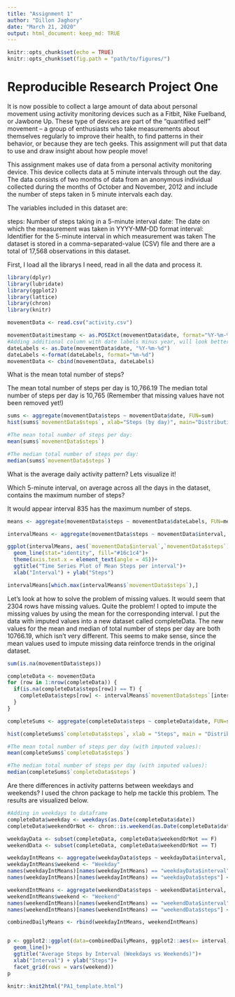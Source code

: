 ```yaml
---
title: "Assignment 1"
author: "Dillon Jaghory"
date: "March 21, 2020"
output: html_document: keep_md: TRUE
---
```


```r
knitr::opts_chunk$set(echo = TRUE)
knitr::opts_chunk$set(fig.path = "path/to/figures/")
```

Reproducible Research Project One
=====================================================

It is now possible to collect a large amount of data about personal movement using activity monitoring devices such as a Fitbit, Nike Fuelband, or Jawbone Up. These type of devices are part of the “quantified self” movement – a group of enthusiasts who take measurements about themselves regularly to improve their health, to find patterns in their behavior, or because they are tech geeks. This assignment will put that data to use and draw insight about how people move!

This assignment makes use of data from a personal activity monitoring device. This device collects data at 5 minute intervals through out the day. The data consists of two months of data from an anonymous individual collected during the months of October and November, 2012 and include the number of steps taken in 5 minute intervals each day.

The variables included in this dataset are:

steps: Number of steps taking in a 5-minute interval 
date: The date on which the measurement was taken in YYYY-MM-DD format
interval: Identifier for the 5-minute interval in which measurement was taken
The dataset is stored in a comma-separated-value (CSV) file and there are a total of 17,568 observations in this dataset.


First, I load all the librarys I need, read in all the data and process it.

```r
library(dplyr)
library(lubridate)
library(ggplot2)
library(lattice)
library(chron)
library(knitr)
```

```r
movementData <- read.csv("activity.csv")

movementData$timestamp <- as.POSIXct(movementData$date, format="%Y-%m-%d")
#Adding additional column with date labels minus year, will look better on histogram
dateLabels <- as.Date(movementData$date, "%Y-%m-%d")
dateLabels <-format(dateLabels, format="%m-%d")
movementData <- cbind(movementData, dateLabels)
```

What is the mean total number of steps?

The mean total number of steps per day is 10,766.19
The median total number of steps per day is 10,765
(Remember that missing values have not been removed yet!)

```r
sums <- aggregate(movementData$steps ~ movementData$date, FUN=sum)
hist(sums$`movementData$steps`, xlab="Steps (by day)", main="Distribution of Steps Per Day")

#The mean total number of steps per day: 
mean(sums$`movementData$steps`)

#The median total number of steps per day:
median(sums$`movementData$steps`)
```

What is the average daily activity pattern? Lets visualize it!

Which 5-minute interval, on average across all the days in the dataset, contains the maximum number of steps? 

It would appear interval 835 has the maximum number of steps.

```r
means <- aggregate(movementData$steps ~ movementData$dateLabels, FUN=mean)

intervalMeans <- aggregate(movementData$steps ~ movementData$interval, FUN=mean, na.omit=T)

ggplot(intervalMeans, aes(`movementData$interval`,`movementData$steps`))+ 
  geom_line(stat="identity", fill="#16c1c4")+
  theme(axis.text.x = element_text(angle = 45))+
  ggtitle("Time Series Plot of Mean Steps per interval")+
  xlab("Interval") + ylab("Steps")

intervalMeans[which.max(intervalMeans$`movementData$steps`),]

```

Let's look at how to solve the problem of missing values.
It would seem that 2304 rows have missing values. Quite the problem!
I opted to impute the missing values by using the mean for the corresponding interval.
I put the data with imputed values into a new dataset called completeData.
The new values for the mean and median of total number of steps per day are both 10766.19, which isn't very different. This seems to make sense, since the mean values used to impute missing data reinforce trends in the original dataset.
```r
sum(is.na(movementData$steps))

completeData <- movementData
for (row in 1:nrow(completeData)) {
  if(is.na(completeData$steps[row]) == T) {
    completeData$steps[row] <- intervalMeans$`movementData$steps`[intervalMeans$`movementData$interval` == completeData$interval[row]]
  }
}

completeSums <- aggregate(completeData$steps ~ completeData$date, FUN=sum)

hist(completeSums$`completeData$steps`, xlab = "Steps", main = "Distribution of Steps per Day (Imputed)")

#The mean total number of steps per day (with imputed values): 
mean(completeSums$`completeData$steps`)

#The median total number of steps per day (with imputed values):
median(completeSums$`completeData$steps`)

```

Are there differences in activity patterns between weekdays and weekends?
I used the chron package to help me tackle this problem. The results are visualized below.

```r
#Adding in weekdays to dataframe
completeData$weekday <- weekdays(as.Date(completeData$date))
completeData$weekendOrNot <- chron::is.weekend(as.Date(completeData$date))

weekdayData <- subset(completeData, completeData$weekendOrNot == F)
weekendData <- subset(completeData, completeData$weekendOrNot == T)

weekdayIntMeans <- aggregate(weekdayData$steps ~ weekdayData$interval, FUN=mean)
weekdayIntMeans$weekend <- "Weekday"
names(weekdayIntMeans)[names(weekdayIntMeans) == "weekdayData$interval"] <- "interval"
names(weekdayIntMeans)[names(weekdayIntMeans) == "weekdayData$steps"] <- "steps"

weekendIntMeans <- aggregate(weekendData$steps ~ weekendData$interval, FUN=mean)
weekendIntMeans$weekend <- "Weekend"
names(weekendIntMeans)[names(weekendIntMeans) == "weekendData$interval"] <- "interval"
names(weekendIntMeans)[names(weekendIntMeans) == "weekendData$steps"] <- "steps"

combinedDailyMeans <- rbind(weekdayIntMeans, weekendIntMeans)


p <- ggplot2::ggplot(data=combinedDailyMeans, ggplot2::aes(x= interval, y= steps)) +
  geom_line()+
  ggtitle("Average Steps by Interval (Weekdays vs Weekends)")+
  xlab("Interval") + ylab("Steps")+
  facet_grid(rows = vars(weekend))
p

knitr::knit2html("PA1_template.html")
```
